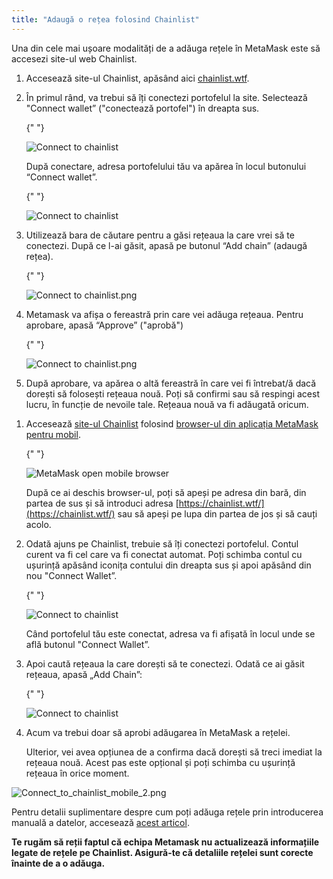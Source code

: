 ```yaml
---
title: "Adaugă o rețea folosind Chainlist"
---
```



Una din cele mai ușoare modalități de a adăuga rețele în MetaMask este să accesezi site-ul web Chainlist.

<Tabs>
<TabItem value="Extensie" label="Extensie">

1. Accesează site-ul Chainlist, apăsând aici [chainlist.wtf](https://chainlist.wtf/).

2. În primul rând, va trebui să îți conectezi portofelul la site. Selectează "Connect wallet” ("conectează portofel") în dreapta sus.

   {" "}

   <div class="center-container">
     <div class="img-large">
       <img
         src={
           require("../../../../../../img/networks-and-sidechains/managing-networks/add-a-network-using-chainlist/Connect_to_chainlist_1.png")
             .default
         }
         alt="Connect to chainlist"
       />
     </div>
   </div>

   După conectare, adresa portofelului tău va apărea în locul butonului “Connect wallet”.

   {" "}

   <div class="center-container">
     <div class="img-medium">
       <img
         src={
           require("../../../../../../img/networks-and-sidechains/managing-networks/add-a-network-using-chainlist/Connect_to_chainlist_2.png")
             .default
         }
         alt="Connect to chainlist"
       />
     </div>
   </div>

3. Utilizează bara de căutare pentru a găsi rețeaua la care vrei să te conectezi. După ce l-ai găsit, apasă pe butonul “Add chain” (adaugă rețea).

   {" "}

   <div class="center-container">
     <div class="img-small">
       <img
         src={
           require("../../../../../../img/networks-and-sidechains/managing-networks/add-a-network-using-chainlist/Connect_to_chainlist_3.png")
             .default
         }
         alt="Connect to chainlist.png"
       />
     </div>
   </div>

4. Metamask va afișa o fereastră prin care vei adăuga rețeaua. Pentru aprobare, apasă “Approve” ("aprobă")

   {" "}

   <div class="center-container">
     <div class="img-small">
       <img
         src={
           require("../../../../../../img/networks-and-sidechains/managing-networks/add-a-network-using-chainlist/Connect_to_chainlist_4.png")
             .default
         }
         alt="Connect to chainlist.png"
       />
     </div>
   </div>

5. După aprobare, va apărea o altă fereastră în care vei fi întrebat/ă dacă dorești să folosești rețeaua nouă. Poți să confirmi sau să respingi acest lucru, în funcție de nevoile tale. Rețeaua nouă va fi adăugată oricum.

</TabItem> 
<TabItem value="Mobil" label="Mobil">

1. Accesează [site-ul Chainlist](https://chainlist.wtf/) folosind [browser-ul din aplicația MetaMask pentru mobil](/getting-started/how-to-use-the-metamask-mobile-browser).

   {" "}

   <div class="center-container">
     <div class="img-medium">
       <img
         src={
           require("../../../../../../img/i18n/legacy/MetaMask_open_mobile_browser.gif")
             .default
         }
         alt="MetaMask open mobile browser"
       />
     </div>
   </div>

   După ce ai deschis browser-ul, poți să apeși pe adresa din bară, din partea de sus și să introduci adresa [https://chainlist.wtf/](https://chainlist.wtf/) sau să apeși pe lupa din partea de jos și să cauți acolo.

2. Odată ajuns pe Chainlist, trebuie să îți conectezi portofelul. Contul curent va fi cel care va fi conectat automat. Poți schimba contul cu ușurință apăsând iconița contului din dreapta sus și apoi apăsând din nou "Connect Wallet”.

   {" "}

   <div class="center-container">
     <div class="img-medium">
       <img
         src={
           require("../../../../../../img/i18n/legacy/Connect_to_chainlist_mobile_1.png")
             .default
         }
         alt="Connect to chainlist"
       />
     </div>
   </div>

   Când portofelul tău este conectat, adresa va fi afișată în locul unde se află butonul "Connect Wallet”.

3. Apoi caută rețeaua la care dorești să te conectezi. Odată ce ai găsit rețeaua, apasă „Add Chain”:

   {" "}

   <div class="center-container">
     <div class="img-small">
       <img
         src={
           require("../../../../../../img/networks-and-sidechains/managing-networks/add-a-network-using-chainlist/Connect_to_chainlist_3.png")
             .default
         }
         alt="Connect to chainlist"
       />
     </div>
   </div>

4. Acum va trebui doar să aprobi adăugarea în MetaMask a rețelei.

   Ulterior, vei avea opțiunea de a confirma dacă dorești să treci imediat la rețeaua nouă. Acest pas este opțional și poți schimba cu ușurință rețeaua în orice moment.

<div class="center-container">
  <div class="img-small">
    <img
      src={
        require("../../../../../../img/networks-and-sidechains/managing-networks/add-a-network-using-chainlist/Connect_to_chainlist_mobile_2.png")
          .default
      }
      alt="Connect_to_chainlist_mobile_2.png"
    />
  </div>
</div>

</TabItem>

</Tabs>

Pentru detalii suplimentare despre cum poți adăuga rețele prin introducerea manuală a datelor, accesează [acest articol](/networks-and-sidechains/managing-networks/how-to-add-a-custom-network-rpc).

**Te rugăm să reții faptul că echipa Metamask nu actualizează informațiile legate de rețele pe Chainlist. Asigură-te că detaliile rețelei sunt corecte înainte de a o adăuga.**
